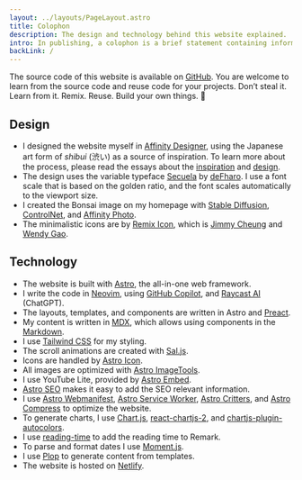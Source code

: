 ```yaml
---
layout: ../layouts/PageLayout.astro
title: Colophon
description: The design and technology behind this website explained.
intro: In publishing, a colophon is a brief statement containing information about the publication.
backLink: /
---
```



<div {...animation}>

The source code of this website is available on [GitHub](https://github.com/kogakure/website-astro-stefanimhoff.de). You are welcome to learn from the source code and reuse code for your projects. Don’t steal it. Learn from it. Remix. Reuse. Build your own things. 🤘

</div>

<div {...animationDelay}>

## Design

- I designed the website myself in [Affinity Designer](https://affinity.serif.com/designer/), using the Japanese art form of _shibui_ (渋い) as a source of inspiration. To learn more about the process, please read the essays about the [inspiration](/new-website-2020-inspiration/) and [design](/new-website-2020-design/).
- The design uses the variable typeface [Secuela](https://fontlibrary.org/en/font/secuela-variable) by [deFharo](https://github.com/defharo). I use a font scale that is based on the golden ratio, and the font scales automatically to the viewport size.
- I created the Bonsai image on my homepage with [Stable Diffusion](https://stability.ai/), [ControlNet](https://github.com/lllyasviel/ControlNet), and [Affinity Photo](https://affinity.serif.com/photo/).
- The minimalistic icons are by [Remix Icon](https://remixicon.com/), which is [Jimmy Cheung](https://github.com/xiaochunjimmy) and [Wendy Gao](https://github.com/wendygaoyuan).

</div>

<div {...animationDelay}>

## Technology

- The website is built with [Astro](https://astro.build/), the all-in-one web framework.
- I write the code in [Neovim](https://neovim.io/), using [GitHub Copilot](https://github.com/features/copilot), and [Raycast AI](https://www.raycast.com/pro) (ChatGPT).
- The layouts, templates, and components are written in Astro and [Preact](https://preactjs.com/).
- My content is written in [MDX](https://mdxjs.com/), which allows using components in the [Markdown](https://daringfireball.net/projects/markdown/).
- I use [Tailwind CSS](https://tailwindcss.com/) for my styling.
- The scroll animations are created with [Sal.js](https://mciastek.github.io/sal/).
- Icons are handled by [Astro Icon](https://github.com/natemoo-re/astro-icon).
- All images are optimized with [Astro ImageTools](https://github.com/RafidMuhymin/astro-imagetools/).
- I use YouTube Lite, provided by [Astro Embed](https://github.com/astro-community/astro-embed).
- [Astro SEO](https://github.com/jonasmerlin/astro-seo) makes it easy to add the SEO relevant information.
- I use [Astro Webmanifest](https://github.com/alextim/astro-lib/tree/main/packages/astro-webmanifest), [Astro Service Worker](https://github.com/tatethurston/astrojs-service-worker), [Astro Critters](https://github.com/astro-community/astro-critters), and [Astro Compress](https://github.com/astro-community/astro-compress) to optimize the website.
- To generate charts, I use [Chart.js](https://www.chartjs.org/), [react-chartjs-2](https://react-chartjs-2.js.org/), and [chartjs-plugin-autocolors](https://github.com/kurkle/chartjs-plugin-autocolors).
- I use [reading-time](https://github.com/ngryman/reading-time) to add the reading time to Remark.
- To parse and format dates I use [Moment.js](https://momentjs.com/).
- I use [Plop](https://plopjs.com/) to generate content from templates.
- The website is hosted on [Netlify](https://www.netlify.com/).

</div>
